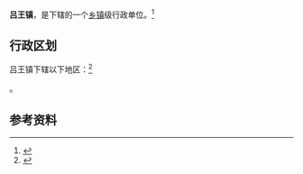{{中国乡级行政区|42/09/22/108/000}}

'''吕王镇'''，是{{PRC admin/fullname|42/09/22/108/000|3}}下辖的一个[[乡镇|乡镇]]级行政单位。<ref>{{PRC admin/ref sgc|{{PRC admin/parent|42/09/22/108/000}}}}</ref>

== 行政区划 ==

吕王镇下辖以下地区：<ref>{{PRC admin/ref sgc|42/09/22/108/000}}</ref>

{{PRC admin/children|42/09/22/108/000}}。

== 参考资料 ==

{{reflist}}

{{行政区划小作品}}
{{PRC admin/navcat|42/09/22/108/000}}